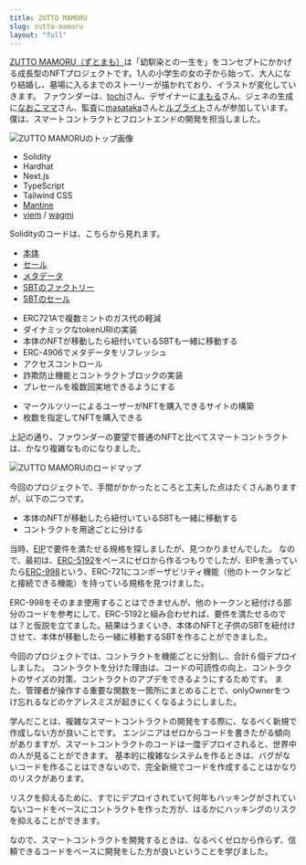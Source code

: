 ```yaml
---
title: ZUTTO MAMORU
slug: zutto-mamoru
layout: "full"
---
```


[ZUTTO MAMORU（ずとまも）](https://zutto-mamoru.com/)は「幼馴染との一生を」をコンセプトにかかげる成長型のNFTプロジェクトです。1人の小学生の女の子から始って、大人になり結婚し、墓場に入るまでのストーリーが描かれており、イラストが変化していきます。
ファウンダーは、[tochi](https://twitter.com/tochi1203)さん、デザイナーに[まもる](https://twitter.com/mamoru_kame)さん、ジェネの生成に[なおこママ](https://twitter.com/5151Naoko)さん、監査に[masataka](https://twitter.com/masataka_net)さんと[ルブライト](https://twitter.com/lavulite_eng)さんが参加しています。僕は、スマートコントラクトとフロントエンドの開発を担当しました。

<Image
  src="/image/about/zutto-mamoru.jpg"
  alt="ZUTTO MAMORUのトップ画像"
  width={724}
  height={483}
/>

<FullPageH2 title="STACK" />

- Solidity
- Hardhat
- Next.js
- TypeScript
- Tailwind CSS
- [Mantine](https://mantine.dev/)
- [viem](https://viem.sh/) / [wagmi](https://wagmi.sh/)

<FullPageH2 title="コード" />

Solidityのコードは、こちらから見れます。

- [本体](https://etherscan.io/address/0xa33C3162BD3AE64e81DbC88765B6f719C90c5B28#code)
- [セール](https://etherscan.io/address/0xCF01626065609c102c6a8DD02F2b1220258E6987#code)
- [メタデータ](https://etherscan.io/address/0x56a8e87911E82c62cE1439a6b4C710527aDe41D0#code)
- [SBTのファクトリー](https://etherscan.io/address/0x89570b38Cf8015aA5010d63829DB64467c2E040d#code)
- [SBTのセール](https://etherscan.io/address/0x95b9cf49deaa519D6CAd94224313bfFBc3F34241#code)

<FullPageH2 title="実装した機能" />

<FullPageH3 title="スマートコントラクト" />

- ERC721Aで複数ミントのガス代の軽減
- ダイナミックなtokenURIの実装
- 本体のNFTが移動したら紐付いているSBTも一緒に移動する
- ERC-4906でメタデータをリフレッシュ
- アクセスコントロール
- 詐欺防止機能とコントラクトブロックの実装
- プレセールを複数回実地できるようにする

<FullPageH3 title="フロントエンド" />

- マークルツリーによるユーザーがNFTを購入できるサイトの構築
- 枚数を指定してNFTを購入できる

上記の通り、ファウンダーの要望で普通のNFTと比べてスマートコントラクトは、かなり複雑なものになりました。

<Image
  src="/image/about/zutto-mamoru-roadmap.webp"
  alt="ZUTTO MAMORUのロードマップ"
  width={724}
  height={483}
/>

<FullPageH2 title="スポットライト" />

今回のプロジェクトで、手間がかかったところと工夫した点はたくさんありますが、以下の二つです。

- 本体のNFTが移動したら紐付いているSBTも一緒に移動する
- コントラクトを用途ごとに分ける

<FullPageH3 title="本体のNFTが移動したら紐付いているSBTも一緒に移動する" />

当時、[EIP](https://eips.ethereum.org/all)で要件を満たせる規格を探しましたが、見つかりませんでした。
なので、最初は、[ERC-5192](https://github.com/attestate/ERC5192)をベースにゼロから作るつもりでしたが、EIPを漁っていたら[ERC-998](https://erc998.org/)という、ERC-721にコンポーザビリティ機能（他のトークンなどと接続できる機能）を持っている規格を見つけました。

ERC-998をそのまま使用することはできませんが、他のトークンと紐付ける部分のコードを参考にして、ERC-5192と組み合わせれば、要件を満たせるのでは？と仮説を立てました。結果はうまくいき、本体のNFTと子供のSBTを紐付けさせて、本体が移動したら一緒に移動するSBTを作ることができました。

<FullPageH3 title="コントラクトを用途ごとに分ける" />

今回のプロジェクトでは、コントラクトを機能ごとに分割し、合計６個デプロイしました。
コントラクトを分けた理由は、コードの可読性の向上、コントラクトのサイズの対策、コントラクトのアプデをできるようにするためです。
また、管理者が操作する重要な関数を一箇所にまとめることで、onlyOwnerをつけ忘れるなどのケアレスミスが起きにくくなるようにしました。

<FullPageH2 title="チームからのコメント" />

<X id="1634149718828675072" />

<X id="1658730284576309248" />

<X id="1821755986895630434" />

<FullPageH2 title="学んだこと" />

学んだことは、複雑なスマートコントラクトの開発をする際に、なるべく新規で作成しない方が良いことです。
エンジニアはゼロからコードを書きたがる傾向がありますが、スマートコントラクトのコードは一度デプロイされると、世界中の人が見ることができます。
基本的に複雑なシステムを作るときは、バグがないコードを作ることはできないので、完全新規でコードを作成することはかなりのリスクがあります。

リスクを抑えるために、すでにデプロイされていて何年もハッキングがされていないコードをベースにコントラクトを作った方が、はるかにハッキングのリスクを抑えることができます。

なので、スマートコントラクトを開発するときは、なるべくゼロから作らず、信頼できるコードをベースに開発をした方が良いということを学びました。
